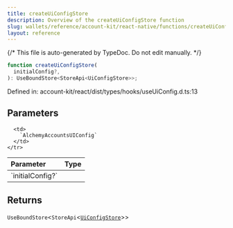 ```yaml
---
title: createUiConfigStore
description: Overview of the createUiConfigStore function
slug: wallets/reference/account-kit/react-native/functions/createUiConfigStore
layout: reference
---
```


{/* This file is auto-generated by TypeDoc. Do not edit manually. */}

```ts
function createUiConfigStore(
  initialConfig?,
): UseBoundStore<StoreApi<UiConfigStore>>;
```

Defined in: account-kit/react/dist/types/hooks/useUiConfig.d.ts:13

## Parameters

<table>
  <thead>
    <tr>
      <th align="left">Parameter</th>
      <th align="left">Type</th>
    </tr>
  </thead>

  <tbody>
    <tr>
      <td>
        `initialConfig?`
      </td>

      <td>
        `AlchemyAccountsUIConfig`
      </td>
    </tr>

  </tbody>
</table>

## Returns

`UseBoundStore`\<`StoreApi`\<[`UiConfigStore`](../type-aliases/UiConfigStore.mdx)>>
